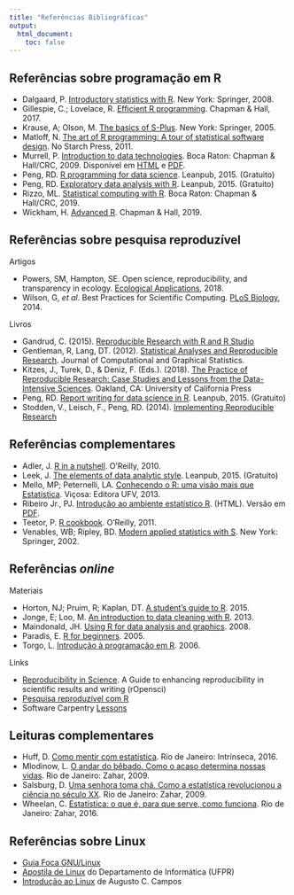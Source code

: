 ```yaml
---
title: "Referências Bibliográficas"
output:
  html_document:
    toc: false
---
```


## Referências sobre programação em R

- Dalgaard, P.
  [Introductory statistics with R](http://www.springer.com/us/book/9780387790534).
  New York: Springer, 2008.
- Gillespie, C.; Lovelace, R. [Efficient R
programming](https://csgillespie.github.io/efficientR/). Chapman &
Hall, 2017.
- Krause, A; Olson, M.
  [The basics of S-Plus](http://www.springer.com/gp/book/9780387261096).
  New York: Springer, 2005.
- Matloff, N.
  [The art of R programming: A tour of statistical software
  design](https://www.nostarch.com/artofr.htm).   No Starch Press, 2011.
- Murrell, P.
  [Introduction to data technologies](https://www.crcpress.com/Introduction-to-Data-Technologies/Murrell/9781420065176).
  Boca Raton: Chapman & Hall/CRC, 2009. Disponível em
  [HTML](https://www.stat.auckland.ac.nz/~paul/ItDT/HTML) e
  [PDF](https://www.stat.auckland.ac.nz/~paul/ItDT/itdt-2013-03-26.pdf).
- Peng, RD.
  [R programming for data science](https://leanpub.com/rprogramming).
  Leanpub, 2015. (Gratuito)
- Peng, RD.
  [Exploratory data analysis with R](https://leanpub.com/exdata).
  Leanpub, 2015. (Gratuito)
- Rizzo, ML.
  [Statistical computing with R](https://www.crcpress.com/Statistical-Computing-with-R/Rizzo/9781584885450).
  Boca Raton: Chapman & Hall/CRC, 2019.
- Wickham, H. [Advanced R](https://adv-r.hadley.nz/). Chapman &
  Hall, 2019.

## Referências sobre pesquisa reproduzível

Artigos

- Powers, SM, Hampton, SE. Open science, reproducibility, and
  transparency in ecology. [Ecological
  Applications](https://esajournals.onlinelibrary.wiley.com/doi/full/10.1002/eap.1822), 2018.
- Wilson, G, *et al*. Best Practices for Scientific Computing. [PLoS
Biology](https://journals.plos.org/plosbiology/article?id=10.1371/journal.pbio.1001745), 2014.


Livros

- Gandrud, C. (2015). [Reproducible Research with R and R
  Studio](https://www.crcpress.com/Reproducible-Research-with-R-and-R-Studio-Second-Edition/Gandrud/p/book/9781498715379)
- Gentleman, R, Lang, DT. (2012). [Statistical Analyses and Reproducible
  Research](http://www.tandfonline.com/doi/abs/10.1198/106186007X178663).
  Journal of Computational and Graphical Statistics.
- Kitzes, J., Turek, D., & Deniz, F. (Eds.). (2018). [The Practice of
  Reproducible Research: Case Studies and Lessons from the
  Data-Intensive
  Sciences](https://www.practicereproducibleresearch.org/).
  Oakland, CA: University of California Press
- Peng, RD.
  [Report writing for data science in R](https://leanpub.com/reportwriting).
  Leanpub, 2015. (Gratuito)
- Stodden, V., Leisch, F., Peng, RD. (2014). [Implementing Reproducible
  Research](https://www.crcpress.com/Implementing-Reproducible-Research/Stodden-Leisch-Peng/p/book/9781466561595)

## Referências complementares

- Adler, J.
  [R in a nutshell](http://shop.oreilly.com/product/0636920022008.do).
  O'Reilly, 2010.
- Leek, J.
  [The elements of data analytic style](https://leanpub.com/datastyle).
  Leanpub, 2015. (Gratuito)
- Mello, MP; Peternelli, LA.
  [Conhecendo o R: uma visão mais que Estatística](http://www.dsr.inpe.br/~mello/Conhecendo_o_R.html).
  Viçosa: Editora UFV, 2013.
- Ribeiro Jr., PJ.
  [Introdução ao ambiente estatístico R](http://www.leg.ufpr.br/~paulojus/embrapa/Rembrapa/).
  (HTML). Versão em
  [PDF](http://www.leg.ufpr.br/~paulojus/embrapa/Rembrapa/Rembrapa.pdf).
- Teetor, P.
  [R cookbook](http://shop.oreilly.com/product/9780596809164.do).
  O'Reilly, 2011.
- Venables, WB; Ripley, BD.
  [Modern applied statistics with S](http://www.springer.com/us/book/9780387954578).
  New York: Springer, 2002.


## Referências *online*

Materiais

- Horton, NJ; Pruim, R; Kaplan, DT.
  [A student's guide to R](http://cran-r.c3sl.ufpr.br/doc/contrib/Horton+Pruim+Kaplan_MOSAIC-StudentGuide.pdf). 2015.
- Jonge, E; Loo, M.
  [An introduction to data cleaning with R](http://cran-r.c3sl.ufpr.br/doc/contrib/de_Jonge+van_der_Loo-Introduction_to_data_cleaning_with_R.pdf). 2013.
- Maindonald, JH.
  [Using R for data analysis and graphics](http://cran-r.c3sl.ufpr.br/doc/contrib/usingR.pdf). 2008.
- Paradis, E.
  [R for beginners](http://cran-r.c3sl.ufpr.br/doc/contrib/Paradis-rdebuts_en.pdf). 2005.
- Torgo, L.
  [Introdução à programação em R](http://cran-r.c3sl.ufpr.br/doc/contrib/Torgo-ProgrammingIntro.pdf). 2006.

Links

- [Reproducibility in
  Science](http://ropensci.github.io/reproducibility-guide/). A Guide to
  enhancing reproducibility in scientific results and writing (rOpensci)
- [Pesquisa reproduzível com R](http://cursos.leg.ufpr.br/prr)
- Software Carpentry [Lessons](https://software-carpentry.org/lessons/)

## Leituras complementares

- Huff, D.
  [Como mentir com estatística](http://www.intrinseca.com.br/livro/624/).
  Rio de Janeiro: Intrínseca, 2016.
- Mlodinow, L.
  [O andar do bêbado. Como o acaso determina nossas vidas](http://zahar.com.br/livro/o-andar-do-b%C3%AAbado).
  Rio de Janeiro: Zahar, 2009.
- Salsburg, D.
  [Uma senhora toma chá. Como a estatística revolucionou a ciência no século XX](http://www.zahar.com.br/livro/uma-senhora-toma-cha).
  Rio de Janeiro: Zahar, 2009.
- Wheelan, C.
  [Estatística: o que é, para que serve, como funciona](http://www.zahar.com.br/livro/estatistica).
  Rio de Janeiro: Zahar, 2016.

## Referências sobre Linux

- [Guia Foca GNU/Linux](http://www.guiafoca.org)
- [Apostila de Linux](http://www.inf.ufpr.br/cursos/ci055/linux.pdf) do
  Departamento de Informática (UFPR)
- [Introdução ao Linux](http://br-linux.org/tutoriais/apostila_linux.sxw.pdf)
  de Augusto C. Campos
